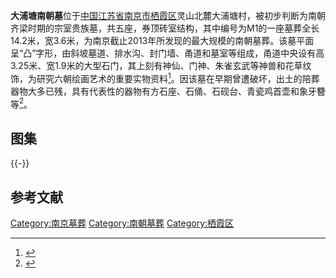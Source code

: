 {{命名}}
'''大浦塘南朝墓'''位于[[中国|中国]][[江苏省|江苏省]][[南京市|南京市]][[栖霞区|栖霞区]]灵山北麓大浦塘村，被初步判断为南朝齐梁时期的宗室贵族墓，共五座，券顶砖室结构，其中编号为M1的一座墓葬全长14.2米，宽3.6米，为南京截止2013年所发现的最大规模的南朝墓葬。该墓平面呈“凸”字形，由斜坡墓道、排水沟、封门墙、甬道和墓室等组成，甬道中央设有高3.25米、宽1.9米的大型石门，其上刻有神仙、门神、朱雀玄武等神兽和花草纹饰，为研究六朝绘画艺术的重要实物资料<ref>{{cite web|url=http://www.wenbo.cc/html/zx_kgzx/13122839483D8C9.asp|title=《大浦塘发现南朝宗室王墓葬》|accessdate=2013-06-06|work=|publisher=中国文博网}}{{Dead link}}</ref>。因该墓在早期曾遭破坏，出土的陪葬器物大多已残，具有代表性的器物有方石座、石俑、石砚台、青瓷鸡首壶和象牙簪等<ref>{{cite web|url=http://www.yangtse.com/system/2013/01/22/016028586.shtml|title=《栖霞灵山挖出南朝宗室贵族墓》|accessdate=2013-06-06|work=|publisher=扬子晚报}}{{dead link|date=2018年5月 |bot=InternetArchiveBot |fix-attempted=yes }}</ref>。
==图集==
{{multiple image
| align  = left
| image1 = Tomb of the Southern Dynasties in Daputang 02 2012-09.JPG
| width1 = 260
| caption1 = 
| image2 = Tomb of the Southern Dynasties in Daputang 03 2012-09.JPG
| width2 = 146
| caption2 = 大浦塘M1墓葬全景
| image3 = Tomb of the Southern Dynasties in Daputang 05 2012-09.JPG
| width3 = 260
| caption3 = 
| image4 = Tomb of the Southern Dynasties in Daputang 07 2012-09.JPG
| width4 = 146
| caption4 = 大浦塘M1墓葬墓室
}}
{{-}}
==参考文献==
{{reflist}}
{{Commons category|Tomb of the Southern Dynasties in Daputang}}
{{DEFAULTSORT:D}}
[[Category:南京墓葬|Category:南京墓葬]]
[[Category:南朝墓葬|Category:南朝墓葬]]
[[Category:栖霞区|Category:栖霞区]]